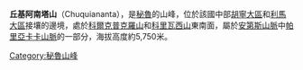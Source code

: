 {{Coord|17|4|53|S|70|26|58|W|display=title}}

'''丘基阿南塔山'''（Chuquiananta），是[[秘魯|秘魯]]的山峰，位於該國中部[[胡寧大區|胡寧大區]]和[[利馬大區|利馬大區]]接壤的邊境，處於[[科爾克普克羅山|科爾克普克羅山]]和[[科里瓦西山|科里瓦西山]]東南面，屬於[[安第斯山脈|安第斯山脈]]中[[帕里亞卡卡山脈|帕里亞卡卡山脈]]的一部分，海拔高度約5,750米。

{{Peru-geo-stub}}
[[Category:秘魯山峰|Category:秘魯山峰]]